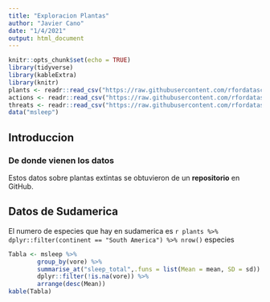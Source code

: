 ```yaml
---
title: "Exploracion Plantas"
author: "Javier Cano"
date: "1/4/2021"
output: html_document
---
```


```r
knitr::opts_chunk$set(echo = TRUE)
library(tidyverse)
library(kableExtra)
library(knitr)
plants <- readr::read_csv("https://raw.githubusercontent.com/rfordatascience/tidytuesday/master/data/2020/2020-08-18/plants.csv")
actions <- readr::read_csv("https://raw.githubusercontent.com/rfordatascience/tidytuesday/master/data/2020/2020-08-18/actions.csv")
threats <- readr::read_csv("https://raw.githubusercontent.com/rfordatascience/tidytuesday/master/data/2020/2020-08-18/threats.csv")
data("msleep")

```

## Introduccion 

### De donde vienen los datos

Estos datos sobre plantas extintas se obtuvieron de un **repositorio** en GitHub.

## Datos de Sudamerica

El numero de especies que hay en sudamerica es `r plants %>% dplyr::filter(continent == "South America") %>% nrow()` especies

```r
Tabla <- msleep %>% 
        group_by(vore) %>% 
        summarise_at("sleep_total",.funs = list(Mean = mean, SD = sd)) %>% 
        dplyr::filter(!is.na(vore)) %>%
        arrange(desc(Mean))
kable(Tabla)
```

